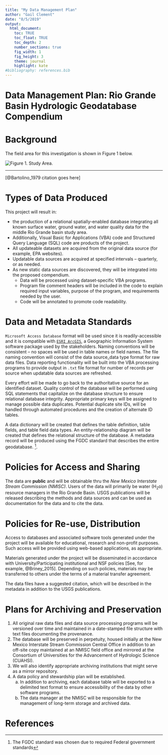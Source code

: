 ```yaml
---
title: "My Data Management Plan"
author: "Gail Clement"
date: "8/5/2019"
output:
  html_document: 
    toc: TRUE
    toc_float: TRUE
    toc_depth: 2
    number_sections: true
    fig_width: 1
    fig_height: 3 
    theme: journal
    highlight: kate
#bibliography: references.bib  
---
```


# Data Management Plan: Rio Grande Basin Hydrologic Geodatabase Compendium {-}

# Background {-}

The field area for this investigation is shown in Figure 1 below.

![Figure 1. Study Area](img/rio-grande-basin.png).

-----

[@Bartolino_1979 citation goes here]


# Types of Data Produced

This project will result in:

- the production of a relational spatially-enabled database integrating all known surface water, ground
water, and water quality data for the middle Rio Grande basin study
area. 
- Additionally, Visual Basic for Applications (VBA) code and Structured Query Language (SQL) code are products of the project. 
- All updateable datasets are acquired from the original data source (for example, EPA websites). 
- Updatable data sources are acquired at specified intervals – quarterly, or as needed. 
- As new static data sources are discovered, they will be integrated into the proposed compendium. 
    - Data will be processed using dataset‐specific VBA programs. 
    - Program file comment headers will be included in the code to explain required input variables, purpose of the program, and requirements needed by the user.
    - Code will be annotated to promote code readability.

# Data and Metadata Standards

`Microsoft Access Database` format will be used since it is
readily-accessible and it is compatible with [`ESRI ArcGIS`](http://www.esri.com/software/arcgis/index.html), a Geographic
Information System software package used by the stakeholders. Naming
conventions will be consistent – no spaces will be used in table names
or field names. The file naming convention will consist of the data
source_data type format for raw data files. Data reporting
functionality will be built into the VBA processing programs to provide
output in `.txt` file format for number of records per source when
updatable data sources are refreshed.

Every effort will be made to go back to the authoritative source for an
identified dataset. Quality control of the database will be performed
using SQL statements that capitalize on the database structure to ensure
relational database integrity. Appropriate primary keys will be assigned
to manage possible data duplicates. Potential duplicate site IDs, will
be handled through automated procedures and the creation of alternate ID
tables.

A data dictionary will be created that defines the table definition,
table fields, and table field data types. An entity-relationship diagram
will be created that defines the relational structure of the database. A
metadata record will be produced using the FGDC standard that describes
the entire geodatabase. ^[The FGDC standard was chosen due to required Federal government
standards].


# Policies for Access and Sharing

The data are __public__ and will be obtainable thru the _New Mexico
Interstate Stream Commission (NMISC)_. Users of the data will primarily
be water (H~2~o) resource managers in the Rio Grande Basin. USGS publications
will be released describing the methods and data sources and can be used
as documentation for the data and to cite the data.

# Policies for Re-use, Distribution

Access to databases and associated software tools generated under the
project will be available for educational, research and non-profit
purposes. Such access will be provided using web-based applications, as
appropriate.

Materials generated under the project will be disseminated in accordance
with University/Participating institutional and NSF policies [See, for example, @Briney_2015]. Depending
on such policies, materials may be transferred to others under the terms
of a material transfer agreement.

The data files have a suggested citation, which will be described in the
metadata in addition to the USGS publications.

# Plans for Archiving and Preservation

1. All original raw data files and data source processing programs will be versioned over time and maintained in a date-stamped file structure with text files documenting the provenance. 
1. The database will be preserved in perpetuity, housed initially at the New Mexico Interstate Stream Commission Central Office in addition to an off-site copy maintained at an NMISC field office and mirrored at the Consortium of Universities for
the Advancement of Hydrologic Science (CUAHSI). 
1. We will also identify appropriate archiving institutions that might serve as a mirror
repository. 
1. A data policy and stewardship plan will be established. 
    a. In addition to archiving, each database table will be exported to a
delimited text format to ensure accessibility of the data by other
software programs. 
    a. The data manager at the NMISC will be responsible for the management of long-term storage and archived data.
    
# References {-}

